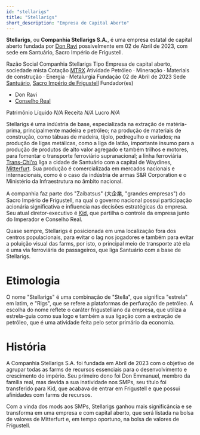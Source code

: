 ```yaml
---
id: "stellarigs"
title: "Stellarigs"
short_description: "Empresa de Capital Aberto"
---
```


**Stellarigs**, ou **Companhia Stellarigs S.A.**, é uma empresa estatal de capital aberto fundada
por [Don Ravi](Don_Ravi) possivelmente em 02 de Abril de 2023, com sede em Santuário, Sacro Império 
de Frigustell.

<QuickFacts title="Companhia Stellarigs S.A.">
    <tr>
    <td colSpan="2">
        <Picture
            image="https://res.cloudinary.com/dkw4vrkc1/image/upload/v1748358414/Companhia_Stellarigs_S.A._veexk5.png"
            description="Logotipo da Stellarigs"
            height="7rem"
            centered={true}
        />
    </td>
    </tr>
    <tr>
        <td>Razão Social</td>
        <td>Companhia Stellarigs</td>
    </tr>
    <tr>
        <td>Tipo</td>
        <td>Empresa de capital aberto, sociedade mista</td>
    </tr>
    <tr>
        <td>Cotação</td>
        <td><a href="MRTX">MTRX</a></td>
    </tr>
    <tr>
        <td>Atividade</td>
        <td>
            Petróleo &centerdot; Mineração &centerdot; Materiais de construção &centerdot; Energia
            &centerdot; Metalurgia 
        </td>
    </tr>
    <tr>
        <td>Fundação</td>
        <td>02 de Abril de 2023</td>
    </tr>
    <tr>
        <td>Sede</td>
        <td><a href="Santuário">Santuário</a>, <a href="Frigustell">Sacro Império de Frigustell</a></td>
    </tr>
    <tr>
        <td>Fundador(es)</td>
        <td>
            <ul>
                <li>Don Ravi</li>
                <li><a href="Conselho_Real">Conselho Real</a></li>
            </ul>
        </td>
    </tr>
    <tr>
        <td>Patrimônio Líquido</td>
        <td><em>N/A</em></td>
    </tr>
    <tr>
        <td>Receita</td>
        <td><em>N/A</em></td>
    </tr>
    <tr>
        <td>Lucro</td>
        <td><em>N/A</em></td>
    </tr>
</QuickFacts>

Stellarigs é uma indústria de base, especializada na extração de matéria-prima, principalmente 
madeira e petróleo; na produção de materiais de construção, como tábuas de madeira, tijolo, 
pedregulho e variados; na produção de ligas metálicas, como a liga de latão, importante insumo para 
a produção de produtos de alto valor agregado e também trilhos e motores, para fomentar o transporte
ferroviário supranacional; a linha ferroviária [Trans-Chi'ro](Linha_Trans_Chi'ro) liga a cidade de
Santuário com a capital de Waydines, [Mitterfurt](Mitterfurt). Sua produção é comercializada em 
mercados nacionais e internacionais, como é o caso da indústria de armas S&R Corporation e o 
Ministério da Infraestrutura no âmbito nacional.

A companhia faz parte dos "Zaibatsus" (大企業, "grandes empresas") do Sacro Império de Frigustell,
na qual o governo nacional possui participação acionária significativa e influencia nas decisões
estratégicas da empresa. Seu atual diretor-executivo é [Kid](Kid), que partilha o controle da 
empresa junto do Imperador e Conselho Real.

Quase sempre, Stellarigs é posicionada em uma localização fora dos centros populacionais, para
evitar o lag nos jogadores e também para evitar a poluição visual das farms, por isto, o principal
meio de transporte até ela é uma via ferroviária de passageiros, que liga Santuário com a
base de Stellarigs.

# Etimologia
O nome "Stellarigs" é uma combinação de "Stella", que significa "estrela" em latim, e "Rigs", que
se refere a plataformas de perfuração de petróleo. A escolha do nome reflete o caráter 
frigustelliano da empresa, que utiliza a estrela-guia como sua logo e também a sua ligação com a
extração de petróleo, que é uma atividade feita pelo setor primário da economia.

# História
A Companhia Stellarigs S.A. foi fundada em Abril de 2023 com o objetivo de agrupar todas as farms de
recursos essenciais para o desenvolvimento e crescimento do império. Seu primeiro dono foi Don
Emmanuel, membro da família real, mas devida a sua inatividade nos SMPs, seu título foi transferido
para Kid, que acabava de entrar em Frigustell e que possui afinidades com farms de recursos.

Com a vinda dos mods aos SMPs, Stellarigs ganhou mais significância e se transforma em uma empresa e
com capital aberto, que será listada na bolsa de valores de Mitterfurt e, em tempo oportuno, na
bolsa de valores de Frigustell.
